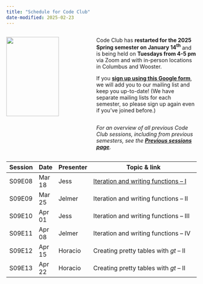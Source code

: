 ```yaml
---
title: "Schedule for Code Club"
date-modified: 2025-02-23
---
```


::: columns
::: {.column width="45%"}
![](img/codeclub_logo.png){fig-align="center" width="80%"}
:::

::: {.column width="55%"}
Code Club has **restarted for the 2025 Spring semester on January 14^th^** and
is being held on **Tuesdays from 4-5 pm** via Zoom and with in-person locations in Columbus and Wooster.

If you **[sign up using this Google form](https://forms.gle/eYkMvmJShrcANUrt5)**,
we will add you to our mailing list and keep you up-to-date!
(We have separate mailing lists for each semester, so please sign up again even if you've joined before.)

<hr style="height:1pt; visibility:hidden;" />

*For an overview of all previous Code Club sessions, including from previous semesters,* *see the [**Previous sessions page**](/pages/previous.qmd).*
:::
:::

| Session | Date   | Presenter | Topic & link                                 |
|---------|--------|-----------|----------------------------------------------|
| S09E08  | Mar 18  | Jess    | [Iteration and writing functions -- I](/posts/S09E08_functional-programming_01) |
| S09E09  | Mar 25  | Jelmer  | Iteration and writing functions -- II        |
| S09E10  | Apr 01  | Jess    | Iteration and writing functions -- III       |
| S09E11  | Apr 08  | Jelmer  | Iteration and writing functions -- IV        |
| S09E12  | Apr 15  | Horacio | Creating pretty tables with _gt_ -- II       |
| S09E13  | Apr 22  | Horacio | Creating pretty tables with _gt_ -- II       |
